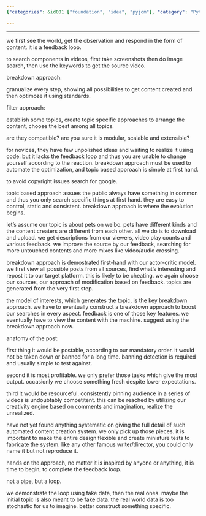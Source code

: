 ```yaml
---
{"categories": &id001 ["foundation", "idea", "pyjom"], "category": "Python programming", "date": "2022-02-10 07:11:00", "description": "This article discusses the use of Python for media automation, covering topic-based and breakdown approaches, adherence to standards, avoiding copyright issues with Google search, and implementing an actor-critic model for optimization and content creation.", "tags": *id001, "title": "Python Media Automation"}

---
```


------

we first see the world, get the observation and respond in the form of content. it is a feedback loop.

to search components in videos, first take screenshots then do image search, then use the keywords to get the source video.

breakdown approach:

granualize every step, showing all possibilities to get content created and then optimoze it using standards.

filter approach:

establish some topics, create topic specific approaches to arrange the content, choose the best among all topics.

are they compatible? are you sure it is modular, scalable and extensible?

for novices, they have few unpolished ideas and waiting to realize it using code. but it lacks the feedback loop and thus you are unable to change yourself according to the reaction. breakdown approach must be used to automate the optimization, and topic based approach is simple at first hand.

to avoid copyright issues search for google.

topic based approach assues the public always have something in common and thus you only search specific things at first hand. they are easy to control, static and consistent. breakdown approach is where the evolution begins.

let's assume our topic is about pets on weibo. pets have different kinds and the content creaters are different from each other. all we do is to download and upload. we get descriptions from our viewers, video play counts and various feedback. we improve the source by our feedback, searching for more untouched contents and more mixes like video/audio crossing.

breakdown approach is demostrated first-hand with our actor-critic model. we first view all possible posts from all sources, find what's interesting and repost it to our target platform. this is likely to be cheating. we again choose our sources, our approach of modification based on feedback. topics are generated from the very first step.

the model of interests, which generates the topic, is the key breakdown approach. we have to eventually construct a breakdown approach to boost our searches in every aspect. feedback is one of those key features. we eventually have to view the content with the machine. suggest using the breakdown approach now.

anatomy of the post:

first thing it would be postable, according to our mandatory order. it would not be taken down or banned for a long time. banning detection is required and usually simple to test against.

second it is most profitable. we only prefer those tasks which give the most output. occasionly we choose something fresh despite lower expectations.

third it would be resourceful. consistently pinning audience in a series of videos is undoubtably competitent. this can be reached by utilizing our creativity engine based on comments and imagination, realize the unrealized.

have not yet found anything systematic on giving the full detail of such automated content creation system. we only pick up those pieces. it is important to make the entire design flexible and create miniature tests to fabricate the system. like any other famous writer/director, you could only name it but not reproduce it.

hands on the approach, no matter it is inspired by anyone or anything, it is time to begin, to complete the feedback loop.

not a pipe, but a loop.

we demonstrate the loop using fake data, then the real ones. maybe the initial topic is also meant to be fake data. the real world data is too stochastic for us to imagine. better construct something specific.

